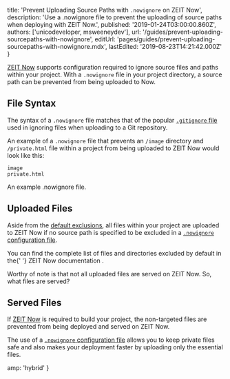 
  title: 'Prevent Uploading Source Paths with `.nowignore` on ZEIT Now',
  description:
    'Use a .nowignore file to prevent the uploading of source paths when deploying with ZEIT Now.',
  published: '2019-01-24T03:00:00.860Z',
  authors: ['unicodeveloper, msweeneydev'],
  url: '/guides/prevent-uploading-sourcepaths-with-nowignore',
  editUrl: 'pages/guides/prevent-uploading-sourcepaths-with-nowignore.mdx',
  lastEdited: '2019-08-23T14:21:42.000Z'
}

[ZEIT Now](/now) supports configuration required to ignore source files and paths within your project. With a `.nowignore` file in your project directory, a source path can be prevented from being uploaded to Now.

## File Syntax

The syntax of a `.nowignore` file matches that of the popular [`.gitignore` file](https://git-scm.com/docs/gitignore#_pattern_format) used in ignoring files when uploading to a Git repository.

An example of a `.nowignore` file that prevents an `/image` directory and `/private.html` file within a project from being uploaded to ZEIT Now would look like this:

```
image
private.html
```

<Caption>
  An example <InlineCode>.nowignore</InlineCode> file.
</Caption>

## Uploaded Files

Aside from the [default exclusions](/docs/v2/build-step/#ignored-files-and-folders), all files within your project are uploaded to ZEIT Now if no source path is specified to be excluded in a [`.nowignore` configuration file](https://zeit.co/docs/v2/deployments/ignoring-source-paths).

<Note hint>
  You can find the complete list of files and directories excluded by default in
  the{' '}
  <GenericLink href="/docs/v2/build-step/#ignored-files-and-folders">
    ZEIT Now documentation
  </GenericLink>
  .
</Note>

Worthy of note is that not all uploaded files are served on ZEIT Now. So, what files are served?

## Served Files

If [ZEIT Now](/now) is required to build your project, the non-targeted files are prevented from being deployed and served on ZEIT Now.

The use of a [`.nowignore` configuration file](https://zeit.co/docs/v2/deployments/ignoring-source-paths) allows you to keep private files safe and also makes your deployment faster by uploading only the essential files.


  amp: 'hybrid'
}
